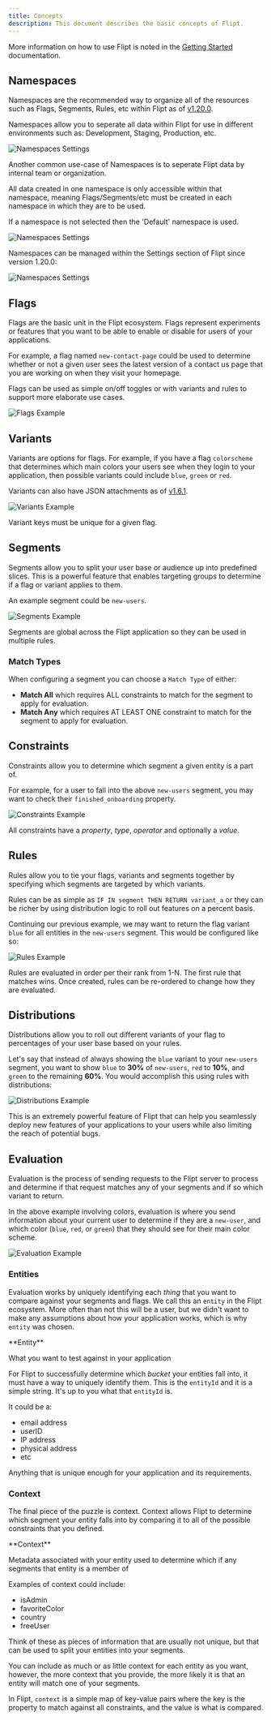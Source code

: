 ```yaml
---
title: Concepts
description: This document describes the basic concepts of Flipt.
---
```


More information on how to use Flipt is noted in the [Getting Started](/introduction) documentation.

## Namespaces

Namespaces are the recommended way to organize all of the resources such as Flags, Segments, Rules, etc within Flipt as of [v1.20.0](https://github.com/flipt-io/flipt/releases/tag/v1.20).

Namespaces allow you to seperate all data within Flipt for use in different environments such as: Development, Staging, Production, etc.

![Namespaces Settings](/images/concepts/namespaces/production.png)

Another common use-case of Namespaces is to seperate Flipt data by internal team or organization.

<Note>
All data created in one namespace is only accessible within that namespace, meaning Flags/Segments/etc must be created in each namespace in which they are to be used.

If a namespace is not selected then the 'Default' namespace is used.
</Note>

![Namespaces Settings](/images/concepts/namespaces/default.png)

Namespaces can be managed within the Settings section of Flipt since version 1.20.0:

![Namespaces Settings](/images/concepts/namespaces/settings.png)

## Flags

Flags are the basic unit in the Flipt ecosystem. Flags represent experiments or
features that you want to be able to enable or disable for users of your
applications.

For example, a flag named `new-contact-page` could be used to determine whether
or not a given user sees the latest version of a contact us page that you are
working on when they visit your homepage.

Flags can be used as simple on/off toggles or with variants and rules to support
more elaborate use cases.

![Flags Example](/images/concepts/flags.png)

## Variants

Variants are options for flags. For example, if you have a flag `colorscheme`
that determines which main colors your users see when they login to your
application, then possible variants could include `blue`, `green` or `red`.

Variants can also have JSON attachments as of
[v1.6.1](https://github.com/flipt-io/flipt/releases/tag/v1.6.1).

![Variants Example](/images/concepts/variants.png)

<Warning>Variant keys must be unique for a given flag.</Warning>

## Segments

Segments allow you to split your user base or audience up into predefined
slices. This is a powerful feature that enables targeting groups to determine if
a flag or variant applies to them.

An example segment could be `new-users`.

![Segments Example](/images/concepts/segments.png)

<Note>
  Segments are global across the Flipt application so they can be used in
  multiple rules.
</Note>

### Match Types

When configuring a segment you can choose a `Match Type` of either:

- **Match All** which requires ALL constraints to match for the segment to apply
  for evaluation.
- **Match Any** which requires AT LEAST ONE constraint to match for the segment
  to apply for evaluation.

## Constraints

Constraints allow you to determine which segment a given entity is a part of.

For example, for a user to fall into the above `new-users` segment, you may want
to check their `finished_onboarding` property.

![Constraints Example](/images/concepts/constraints.png)

All constraints have a _property_, _type_, _operator_ and optionally a _value_.

## Rules

Rules allow you to tie your flags, variants and segments together by specifying
which segments are targeted by which variants.

Rules can be as simple as `IF IN segment THEN RETURN variant_a` or they can be
richer by using distribution logic to roll out features on a percent basis.

Continuing our previous example, we may want to return the flag variant `blue`
for all entities in the `new-users` segment. This would be configured like so:

![Rules Example](/images/concepts/rules.png)

<Warning>
  Rules are evaluated in order per their rank from 1-N. The first rule that
  matches wins. Once created, rules can be re-ordered to change how they are
  evaluated.
</Warning>

## Distributions

Distributions allow you to roll out different variants of your flag to
percentages of your user base based on your rules.

Let's say that instead of always showing the `blue` variant to your `new-users`
segment, you want to show `blue` to **30%** of `new-users`, `red` to **10%**, and `green`
to the remaining **60%**. You would accomplish this using rules with distributions:

![Distributions Example](/images/concepts/distributions.png)

This is an extremely powerful feature of Flipt that can help you seamlessly
deploy new features of your applications to your users while also limiting the reach
of potential bugs.

## Evaluation

Evaluation is the process of sending requests to the Flipt server to process and
determine if that request matches any of your segments and if so which variant
to return.

In the above example involving colors, evaluation is where you send information
about your current user to determine if they are a `new-user`, and which color
(`blue`, `red`, or `green`) that they should see for their main color scheme.

![Evaluation Example](/images/concepts/evaluation.png)

### Entities

Evaluation works by uniquely identifying each _thing_ that you want to compare
against your segments and flags. We call this an `entity` in the Flipt
ecosystem. More often than not this will be a user, but we didn't want to make
any assumptions about how your application works, which is why `entity` was chosen.

<Info>
**Entity**

What you want to test against in your application

</Info>

For Flipt to successfully determine which _bucket_ your entities fall into, it
must have a way to uniquely identify them. This is the `entityId` and it is a
simple string. It's up to you what that `entityId` is.

It could be a:

- email address
- userID
- IP address
- physical address
- etc

Anything that is unique enough for your application and its requirements.

### Context

The final piece of the puzzle is context. Context allows Flipt to determine
which segment your entity falls into by comparing it to all of the possible
constraints that you defined.

<Info>
**Context**

Metadata associated with your entity used to determine which if any segments
that entity is a member of

</Info>

Examples of context could include:

- isAdmin
- favoriteColor
- country
- freeUser

Think of these as pieces of information that are usually not unique, but that
can be used to split your entities into your segments.

You can include as much or as little context for each entity as you want,
however, the more context that you provide, the more likely it is that an entity
will match one of your segments.

In Flipt, `context` is a simple map of key-value pairs where the key is the
property to match against all constraints, and the value is what is compared.
